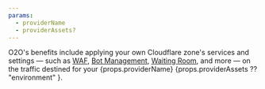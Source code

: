 ```yaml
---
params:
  - providerName
  - providerAssets?
---
```



O2O's benefits include applying your own Cloudflare zone's services and settings — such as [WAF](/waf/), [Bot Management](/bots/plans/bm-subscription/), [Waiting Room](/waiting-room/), and more — on the traffic destined for your {props.providerName} {props.providerAssets ?? "environment" }.

